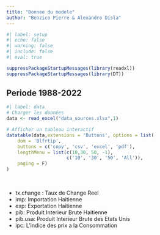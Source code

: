 ```yaml
---
title: "Donnee du modele"
author: "Benzico Pierre & Alexandro Disla"
---
```


```r
#| label: setup
#| echo: false
#| warning: false
#| include: false
#| eval: true

suppressPackageStartupMessages(library(readxl))
suppressPackageStartupMessages(library(DT))


```


## Periode 1988-2022


```r
#| label: data
# Charger les données
data <- read_excel("data_sources.xlsx",1)

# Afficher un tableau interactif
datatable(data,extensions = 'Buttons', options = list(
    dom = 'Blfrtip',
    buttons = c('copy', 'csv', 'excel', 'pdf'),
    lengthMenu = list(c(10,30, 50, -1), 
                      c('10', '30', '50', 'All')),
    paging = F)
)
```

<br/>

- tx.change : Taux de Change Reel
- imp: Importation Haitienne
- exp: Exportation Haitienne
- pib: Produit Interieur Brute Haitienne
- pib.usa: Produit Interieur Brute des Etats Unis
- ipc: L'indice des prix a la Consommation
